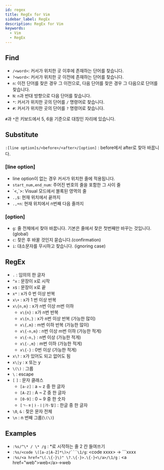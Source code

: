 ```yaml
---
id: regex
title: RegEx for Vim
sidebar_label: RegEx
description: RegEx for Vim
keywords:
  - Vim
  - RegEx
---
```


## Find

- `/<word>`: 커서가 위치한 곳 이후에 존재하는 단어를 찾습니다.
- `?<word>`: 커서가 위치한 곳 이전에 존재하는 단어를 찾습니다.
- `n`: 이전 단어를 찾은 경우 그 이전으로, 다음 단어를 찾은 경우 그 다음으로 단어를 찾습니다.
- `N`: `n`과 반대 방향으로 다음 단어를 찾습니다.
- `*`: 커서가 위치한 곳의 단어를 `/` 명령어로 찾습니다.
- `#`: 커서가 위치한 곳의 단어를 `?` 명령어로 찾습니다.

`#`과 `*`은 키보드에서 5, 6을 기준으로 대칭인 자리에 있습니다.

## Substitute

`:[line option]s/<before>/<after>/[option]` : before에서 after로 찾아 바꿉니다.

### [line option]

- line option이 없는 경우 커서가 위치한 줄에 적용됩니다.
- `start_num,end_num`: 주어진 번호의 줄을 포함한 그 사이 줄
- \`<,\`>: Visual 모드에서 블록된 영역의 줄
- `.,$`: 현재 위치에서 끝까지
- `.,+n`: 현재 위치에서 n번째 다음 줄까지

### [option]

- `g`: 줄 전체에서 찾아 바꿉니다. 기본은 줄에서 찾은 첫번째만 바꾸는 것입니다.(global)
- `c`: 찾은 후 바꿀 것인지 묻습니다.(confirmation)
- `i`: 대소문자를 무시하고 찾습니다. (ignoring case)

## RegEx

- `.` : 임의의 한 글자
- `^x` : 문장이 x로 시작
- `x$` : 문장이 x로 끝
- `x*` : x가 0 번 이상 반복
- `x\+` : x가 1 번 이상 반복
- `x\{n,m}` : x가 n번 이상 m번 이하
  - `x\{n}` : x가 n번 반복
  - `x\{n,}` : x가 n번 이상 반복 (가능한 많이)
  - `x\{,m}` : m번 이하 반복 (가능한 많이)
  - `x\{-n,m}` : n번 이상 m번 이하 (가능한 적게)
  - `x\{-n,}` : n번 이상 (가능한 적게)
  - `x\{-,m}` : m번 이하 (가능한 적게)
  - `x\{-}` : 0번 이상 (가능한 적게)
- `x\?` : x가 있어도 되고 없어도 됨
- `x\|y` : x 또는 y
- `\(\)` : 그룹
- `\` : escape
- `[` `]` : 문자 클래스
  - `[a-z]` : a ~ z 중 한 글자
  - `[A-Z]` : A ~ Z 중 한 글자
  - `[0-9]` : 0 ~ 9 중 한 숫자
  - `[ㄱ-ㅎ|ㅏ-ㅣ|가-힣]` : 한글 중 한 글자
- `\0`, `&` : 찾은 문자 전체
- `\n` : n 번째 그룹(`\(\)`)

## Examples

- `:%s/^\* / \* /g` : \*로 시작하는 줄 2 칸 들여쓰기
- `:%s/<code \([a-z|A-Z]*\)>/```\1/g`: <code xxxx\> -> \`\`\`xxxx
- `:%s/<a href="\(.\{-}\)" \?.\{-}>.\{-}<\/a>/\1/g` : <a href="web"\>web</a\>->web
